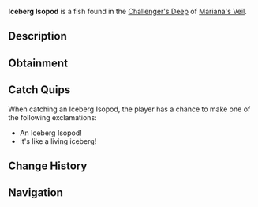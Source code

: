 {{FishInfobox
|image          = Iceberg Isopod.png
|rarity         = Rare
|sea            = First Sea
|location       = [[Challenger's Deep]]
|sublocation    = 
|sources        = Fishing Rod
|radar_location = 
|xp             = 350
|weather        = Windy
|time           = Night
|season         = Winter
|bait           = Minnow
|base_weight    = 24
|base_value     = 400
|weight_range   = 14.5
|base_chance    = 15
|base_resil     = 50
}}
'''Iceberg Isopod''' is a {{Rarity|Rare}} fish found in the [[Challenger's Deep]] of [[Mariana's Veil]].

== Description ==
{{Description|An armored isopod that thrives in the freezing depths.|Bestiary Entry}}

== Obtainment ==
{{Description|Found near underwater ice formations in the dark, especially during windy weather.|Bestiary Hint}}
{{Fish Availability|
Mariana's Veil/Challenger's Deep
|top_rods      = 
Rapid Rod\312100.52\314638.7;
Leviathan's Fang Rod\299882.83\267306.39;
Firefly Rod\299288.67\301427.6;
Trident Rod\293517.24\261242.26;
Fast Rod\292162.91\294101.59;
Long Rod\241460.04\255717.22;
Brick Built Rod\238082.29\252140.03;
Frog Rod\271070.97\272792.94;
Plastic Rod\257373.53\259567.88;
Free Spirit Rod\280611.66\252940.99;
No-Life Rod\239840.61\220863.96;
Seraphic Rod\219751.7\202075.21;
Challenger's Rod\218537.2\194356.26;
Astralhook Rod\218146.65\200034.97;
Ethereal Prism Rod\217813.22\197478.34;
Rod Of The Forgotten Fang\216890.24\193383.15;
Zeus Rod\210529.54\186712.95;
Rod Of The Exalted One\209816.35\186937.64;
Rod Of The Depths\207330.17\184308.04;
Blazebringer Rod\205249.02\189649.68;
Verdant Shear Rod\205217.35\189583.18;
Volcanic Rod\196743.62\179850.8;
Depthseeker Rod\196102.81\179265;
Avalanche Rod\175170.24\169487.38;
Steady Rod\90116.88\79613.28
|recommended   = Trident Rod
}}

== Catch Quips ==
When catching an Iceberg Isopod, the player has a chance to make one of the following exclamations:
* An Iceberg Isopod!
* It's like a living iceberg!

== Change History ==
{{Change History|{{subst:Current Version}}}}

== Navigation ==
{{Fish Navbox|Challenger's Deep}}